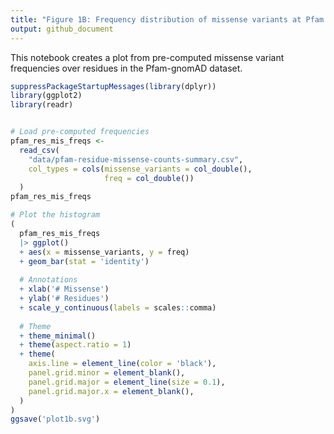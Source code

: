 ```yaml
---
title: "Figure 1B: Frequency distribution of missense variants at Pfam residues"
output: github_document
---
```


This notebook creates a plot from pre-computed missense variant frequencies
over residues in the Pfam-gnomAD dataset.

```r
suppressPackageStartupMessages(library(dplyr))
library(ggplot2)
library(readr)


# Load pre-computed frequencies
pfam_res_mis_freqs <-
  read_csv(
    "data/pfam-residue-missense-counts-summary.csv",
    col_types = cols(missense_variants = col_double(),
                     freq = col_double())
  )
pfam_res_mis_freqs

# Plot the histogram
(
  pfam_res_mis_freqs
  |> ggplot()
  + aes(x = missense_variants, y = freq)
  + geom_bar(stat = 'identity')
  
  # Annotations
  + xlab('# Missense')
  + ylab('# Residues')
  + scale_y_continuous(labels = scales::comma)
  
  # Theme
  + theme_minimal()
  + theme(aspect.ratio = 1)
  + theme(
    axis.line = element_line(color = 'black'),
    panel.grid.minor = element_blank(),
    panel.grid.major = element_line(size = 0.1),
    panel.grid.major.x = element_blank(),
  )
)
ggsave('plot1b.svg')
```

